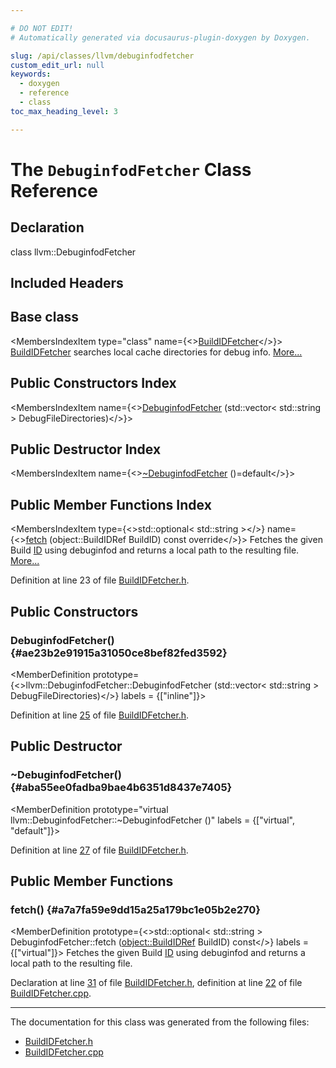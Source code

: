 ```yaml
---

# DO NOT EDIT!
# Automatically generated via docusaurus-plugin-doxygen by Doxygen.

slug: /api/classes/llvm/debuginfodfetcher
custom_edit_url: null
keywords:
  - doxygen
  - reference
  - class
toc_max_heading_level: 3

---
```





# The `DebuginfodFetcher` Class Reference

<DoxygenPage pluginConfig={pluginConfig}>



## Declaration

<CodeBlock>class llvm::DebuginfodFetcher</CodeBlock>

## Included Headers

<IncludesList>
<IncludesListItem
  filePath="llvm/Debuginfod/BuildIDFetcher.h"
  permalink="/docs/api/files/include/include/llvm/include/llvm/debuginfod/buildidfetcher-h"
  isLocal="true" />
</IncludesList>

## Base class

<MembersIndex>

<MembersIndexItem
  type="class"
  name={<><a href="/docs/api/classes/llvm/object/buildidfetcher">BuildIDFetcher</a></>}>
<a href="/docs/api/classes/llvm/object/buildidfetcher">BuildIDFetcher</a> searches local cache directories for debug info. <a href="/docs/api/classes/llvm/object/buildidfetcher/#details">More...</a>
</MembersIndexItem>

</MembersIndex>

## Public Constructors Index

<MembersIndex>

<MembersIndexItem
  name={<><a href="#ae23b2e91915a31050ce8bef82fed3592">DebuginfodFetcher</a> (std::vector&lt; std::string &gt; DebugFileDirectories)</>}>
</MembersIndexItem>

</MembersIndex>

## Public Destructor Index

<MembersIndex>

<MembersIndexItem
  name={<><a href="#aba55ee0fadba9bae4b6351d8437e7405">~DebuginfodFetcher</a> ()=default</>}>
</MembersIndexItem>

</MembersIndex>

## Public Member Functions Index

<MembersIndex>

<MembersIndexItem
  type={<>std::optional&lt; std::string &gt;</>}
  name={<><a href="#a7a7fa59e9dd15a25a179bc1e05b2e270">fetch</a> (object::BuildIDRef BuildID) const override</>}>
Fetches the given Build <a href="/docs/api/namespaces/llvm/callingconv/#abdf8cf606905c10634e831390981b0ed">ID</a> using debuginfod and returns a local path to the resulting file. <a href="#a7a7fa59e9dd15a25a179bc1e05b2e270">More...</a>
</MembersIndexItem>

</MembersIndex>


Definition at line 23 of file <a href="/docs/api/files/include/include/llvm/include/llvm/debuginfod/buildidfetcher-h">BuildIDFetcher.h</a>.

<SectionDefinition>

## Public Constructors

### DebuginfodFetcher() {#ae23b2e91915a31050ce8bef82fed3592}

<MemberDefinition
  prototype={<>llvm::DebuginfodFetcher::DebuginfodFetcher (std::vector&lt; std::string &gt; DebugFileDirectories)</>}
  labels = {["inline"]}>

Definition at line <a href="/docs/api/files/include/include/llvm/include/llvm/debuginfod/buildidfetcher-h/#l00025">25</a> of file <a href="/docs/api/files/include/include/llvm/include/llvm/debuginfod/buildidfetcher-h">BuildIDFetcher.h</a>.
</MemberDefinition>

</SectionDefinition>

<SectionDefinition>

## Public Destructor

### ~DebuginfodFetcher() {#aba55ee0fadba9bae4b6351d8437e7405}

<MemberDefinition
  prototype="virtual llvm::DebuginfodFetcher::~DebuginfodFetcher ()"
  labels = {["virtual", "default"]}>

Definition at line <a href="/docs/api/files/include/include/llvm/include/llvm/debuginfod/buildidfetcher-h/#l00027">27</a> of file <a href="/docs/api/files/include/include/llvm/include/llvm/debuginfod/buildidfetcher-h">BuildIDFetcher.h</a>.
</MemberDefinition>

</SectionDefinition>

<SectionDefinition>

## Public Member Functions

### fetch() {#a7a7fa59e9dd15a25a179bc1e05b2e270}

<MemberDefinition
  prototype={<>std::optional&lt; std::string &gt; DebuginfodFetcher::fetch (<a href="/docs/api/namespaces/llvm/object/#ac1078293d640738282058eba178e9472">object::BuildIDRef</a> BuildID) const</>}
  labels = {["virtual"]}>
Fetches the given Build <a href="/docs/api/namespaces/llvm/callingconv/#abdf8cf606905c10634e831390981b0ed">ID</a> using debuginfod and returns a local path to the resulting file.

Declaration at line <a href="/docs/api/files/include/include/llvm/include/llvm/debuginfod/buildidfetcher-h/#l00031">31</a> of file <a href="/docs/api/files/include/include/llvm/include/llvm/debuginfod/buildidfetcher-h">BuildIDFetcher.h</a>, definition at line <a href="/docs/api/files/lib/lib/debuginfod/buildidfetcher-cpp/#l00022">22</a> of file <a href="/docs/api/files/lib/lib/debuginfod/buildidfetcher-cpp">BuildIDFetcher.cpp</a>.
</MemberDefinition>

</SectionDefinition>

<hr/>

The documentation for this class was generated from the following files:

<ul>
<li><a href="/docs/api/files/include/include/llvm/include/llvm/debuginfod/buildidfetcher-h">BuildIDFetcher.h</a></li>
<li><a href="/docs/api/files/lib/lib/debuginfod/buildidfetcher-cpp">BuildIDFetcher.cpp</a></li>
</ul>

</DoxygenPage>
